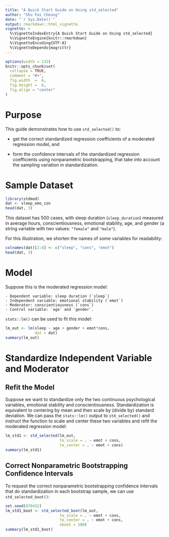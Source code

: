 ```yaml
---
title: "A Quick Start Guide on Using std_selected"
author: "Shu Fai Cheung"
date: "`r Sys.Date()`"
output: rmarkdown::html_vignette
vignette: >
  %\VignetteIndexEntry{A Quick Start Guide on Using std_selected}
  %\VignetteEngine{knitr::rmarkdown}
  %\VignetteEncoding{UTF-8}
  %\VignetteDepends{magrittr}
---
```


```r
options(width = 132)
knitr::opts_chunk$set(
  collapse = TRUE,
  comment = "#>",
  fig.width  =  6,
  fig.height =  6,
  fig.align = "center"
)
```

# Purpose

This guide demonstrates how to use `std_selected()` to:

- get the correct standardized regression coefficients of a moderated
regression model, and

- form the confidence intervals of the standardized regression coefficients
using nonparametric bootstrapping, that take into account the sampling variation
in standardization.

# Sample Dataset

```r
library(stdmod)
dat <- sleep_emo_con
head(dat, 3)
```

This dataset has 500 cases, with sleep duration (`sleep_duration`)
measured in average hours,
conscientiousness, emotional stability, age, and gender (a
string variable with two values: `"female"` and `"male"`).

For this illustration, we shorten the names of some variables for readability:

```r
colnames(dat)[2:4] <- c("sleep", "cons", "emot")
head(dat, 3)
```

# Model

Suppose this is the moderated regression model:

    - Dependent variable: sleep duration (`sleep`)
    - Independent variable: emotional stability (`emot`)
    - Moderator: conscientiousness (`cons`)
    - Control variable: `age` and `gender`.

`stats::lm()` can be used to fit this model:

```r
lm_out <- lm(sleep ~ age + gender + emot*cons,
             dat = dat)
summary(lm_out)
```

# Standardize Independent Variable and Moderator

## Refit the Model

Suppose we want to standardize only the two continuous psychological
variables, emotional stability and conscientiousness. Standardization
is equivalent to centering by mean and then scale by (divide by) standard
deviation. We can pass the `stats::lm()` output to `std_selected()`
and instruct the function to scale and center these two variables and
refit the moderated regression model:

```r
lm_std1 <- std_selected(lm_out,
                        to_scale = . ~ emot + cons,
                        to_center = . ~ emot + cons)
summary(lm_std1)
```

## Correct Nonparametric Bootstrapping Confidence Intervals

To request the correct nonparametric bootstrapping confidence intervals that
do standardization in each bootstrap sample, we can use `std_selected_boot()`:

```r
set.seed(870432)
lm_std1_boot <- std_selected_boot(lm_out,
                        to_scale = . ~ emot + cons,
                        to_center = . ~ emot + cons,
                        nboot = 100)
summary(lm_std1_boot)
```
